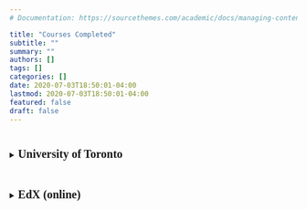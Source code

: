 ```yaml
---
# Documentation: https://sourcethemes.com/academic/docs/managing-content/

title: "Courses Completed"
subtitle: ""
summary: ""
authors: []
tags: []
categories: []
date: 2020-07-03T18:50:01-04:00
lastmod: 2020-07-03T18:50:01-04:00
featured: false
draft: false
---
```

<style>
summary h3{ 
  display: inline-block; 
  font-size:20px;
  font-family:"Times New Roman"
}
</style>
<details>
<summary>
<h3>University of Toronto</h3>
</summary>
<p>
- [x] *CSC108*,   <span style="padding-left: 10px; display:inline"> Introduction to Computer Programming</span>

- [x] *BIO120*,   <span style="padding-left: 15px; display:inline">Adaptation and Biodiversity</span>

- [x] *BIO130*,   <span style="padding-left: 15px; display:inline">Molecular and Cell Biology</span>

- [x] *CHM135*,   <span style="padding-left: 5px; display:inline">Chemistry: Physical Principles</span>

- [x] *CHM136*,   <span style="padding-left: 5px; display:inline">Introductory Organic Chemistry I</span>

- [x] *MAT135*,   <span style="padding-left: 5px; display:inline">Calculus I</span>

- [x] *MAT136*,   <span style="padding-left: 5px; display:inline">Calculus II</span>

- [x] *IMM250*,   <span style="padding-left: 4px; display:inline">The Immune System and Infectious Disease</span>

- [x] *PSY100*,   <span style="padding-left: 7px; display:inline">Introductory Psychology</span>

- [x] *NMC101*,   <span style="padding-left: 4px; display:inline">Land of the Pharaohs</span>
</p>
</details>


<details>
<summary>
<h3>EdX (online)</h3>
</summary>
<p>
- [x] Harvard Data Science: <span style="padding-left: 5px; display:inline">*R Basics*</span>

- [x] Harvard Data Science: <span style="padding-left: 5px; display:inline">*Visualization*</span>

- [x] Harvard Data Science: <span style="padding-left: 5px; display:inline">*Probability*</span>

- [x] Harvard Data Science: <span style="padding-left: 5px; display:inline">*Inference and Modeling*</span>
</p>
</details>
